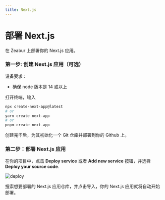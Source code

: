 ```yaml
---
title: Next.js
---
```



<Head>
  <meta name="zeabur:image:title" content="部署 Next.js" />
  <meta name="zeabur:image:subtitle" content="在 Zeabur 上部署你的 Next.js 应用" />
</Head>

# 部署 Next.js

在 Zeabur 上部署你的 Next.js 应用。

### 第一步: 创建 Next.js 应用（可选）

设备要求：
- 确保 node 版本是 14 或以上

打开终端，输入  
```bash 
npx create-next-app@latest 
# or
yarn create next-app  
# or
pnpm create next-app
```

创建完毕后，为其初始化一个 Git 仓库并部署到你的 Github 上。

### 第二步：部署 Next.js 应用

在你的项目中，点击 **Deploy service** 或者 **Add new service** 按钮，并选择 **Deploy your source code**.

![deploy](/framework/deploy.png)

搜索想要部署的 Next.js 应用仓库，并点击导入，你的 Next.js 应用就将自动开始部署。
